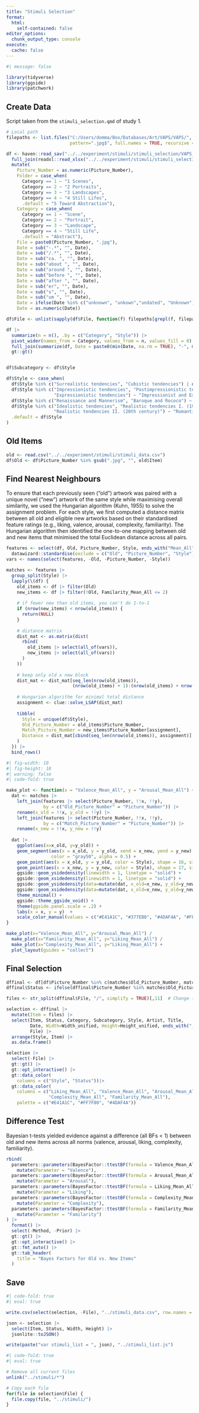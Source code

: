 ```yaml
---
title: "Stimuli Selection"
format: 
  html:
    self-contained: false
editor_options: 
  chunk_output_type: console
execute:
  cache: false
---
```


```r
#| message: false

library(tidyverse)
library(ggside)
library(patchwork)
```


## Create Data

Script taken from the `stimuli_selection.qmd` of study 1.

```r
# Local path
filepaths <- list.files("C:/Users/domma/Box/Databases/Art/VAPS/VAPS/", 
                        pattern=".jpg$", full.names = TRUE, recursive = TRUE, ignore.case = TRUE) 

df <- haven::read_sav("../../experiment/stimuli/stimuli_selection/VAPS_ValidationData.sav") |> # File provided in the database
  full_join(readxl::read_xlsx("../../experiment/stimuli/stimuli_selection/VAPS_Information.xlsx"), by = "Picture_Number") |> 
  mutate(
    Picture_Number = as.numeric(Picture_Number),
    Folder = case_when(
      Category == 1 ~ "1 Scenes",
      Category == 2 ~ "2 Portraits",
      Category == 3 ~ "3 Landscapes",
      Category == 4 ~ "4 Still Lifes",
      .default = "5 Toward Abstraction"),
    Category = case_when(
      Category == 1 ~ "Scene",
      Category == 2 ~ "Portrait",
      Category == 3 ~ "Landscape",
      Category == 4 ~ "Still Life",
      .default = "Abstract"),
    File = paste0(Picture_Number, ".jpg"),
    Date = sub("-.*", "", Date),
    Date = sub("/.*", "", Date),
    Date = sub("ca. ", "", Date),
    Date = sub("about ", "", Date),
    Date = sub("around ", "", Date),
    Date = sub("before ", "", Date),
    Date = sub("after ", "", Date),
    Date = sub("er", "", Date),
    Date = sub("s", "", Date),
    Date = sub("um ", "", Date),
    Date = ifelse(Date %in% c("unknown", "unkown","undated", "Unknown"), NA, Date),
    Date = as.numeric(Date)) 

df$File <- unlist(sapply(df$File, function(f) filepaths[grepl(f, filepaths, ignore.case = T)], USE.NAMES = F))

df |> 
  summarize(n = n(), .by = c("Category", "Style")) |> 
  pivot_wider(names_from = Category, values_from = n, values_fill = 0) |> 
  full_join(summarize(df, Date = paste0(min(Date, na.rm = TRUE), "-", max(Date, na.rm = TRUE)), .by = "Style"), by = "Style") |>
  gt::gt()


df$Subcategory <- df$Style

df$Style <- case_when(
  df$Style %in% c("Surrealistic tendencies", "Cubistic tendencies") | df$Category == "Abstract" ~ "Abstract and Avant-garde",
  df$Style %in% c("Impressionistic tendencies", "Postimpressionistic tendencies",
                  "Expressionistic tendencies") ~ "Impressionist and Expressionist",
  df$Style %in% c("Renaissance and Mannerism", "Baroque and Rococo") ~ "Classical",
  df$Style %in% c("Idealistic tendencies", "Realistic tendencies I. (19th century)",
                  "Realistic tendencies II. (20th century)") ~ "Romantic and Realism",
  .default = df$Style
)
```

## Old Items

```r
old <- read.csv("../../experiment/stimuli/stimuli_data.csv")
df$Old <- df$Picture_Number %in% gsub(".jpg", "", old$Item)
```

## Find Nearest Neighbours

To ensure that each previously seen ("old") artwork was paired with a unique novel ("new") artwork of the same style while maximising overall similarity, we used the Hungarian algorithm (Kuhn, 1955) to solve the assignment problem. For each style, we first computed a distance matrix between all old and eligible new artworks based on their standardised feature ratings (e.g., liking, valence, arousal, complexity, familiarity). The Hungarian algorithm then identified the one-to-one mapping between old and new items that minimised the total Euclidean distance across all pairs. 
<!-- This approach prevents multiple old artworks from being matched to the same new artwork and yields a globally optimal set of matches rather than a series of independent, greedy nearest-neighbour assignments. -->

```r
features <- select(df, Old, Picture_Number, Style, ends_with("Mean_All"), ends_with("Mean_All")) |> 
  datawizard::standardise(exclude = c("Old", "Picture_Number", "Style")) 
vars <- names(select(features, -Old, -Picture_Number, -Style))

matches <- features |>
  group_split(Style) |>
  lapply(\(df) {
    old_items <- df |> filter(Old)
    new_items <- df |> filter(!Old, Familarity_Mean_All <= 2)
    
    # if fewer new than old items, you can't do 1-to-1
    if (nrow(new_items) < nrow(old_items)) {
      return(NULL)
    }
    
    # distance matrix
    dist_mat <- as.matrix(dist(
      rbind(
        old_items |> select(all_of(vars)),
        new_items |> select(all_of(vars))
      )
    ))
    
    # keep only old x new block
    dist_mat <- dist_mat[seq_len(nrow(old_items)),
                         (nrow(old_items) + 1):(nrow(old_items) + nrow(new_items))]
    
    # Hungarian algorithm for minimal total distance
    assignment <- clue::solve_LSAP(dist_mat)
    
    tibble(
      Style = unique(df$Style),
      Old_Picture_Number = old_items$Picture_Number,
      Match_Picture_Number = new_items$Picture_Number[assignment],
      Distance = dist_mat[cbind(seq_len(nrow(old_items)), assignment)]
    )
  }) |>
  bind_rows()
```

```r
#| fig-width: 10
#| fig-height: 18
#| warning: false
#| code-fold: true

make_plot <- function(x = "Valence_Mean_All", y = "Arousal_Mean_All") {
  dat <- matches |>
    left_join(features |> select(Picture_Number, !!x, !!y),
              by = c("Old_Picture_Number" = "Picture_Number")) |>
    rename(x_old = !!x, y_old = !!y) |>
    left_join(features |> select(Picture_Number, !!x, !!y),
              by = c("Match_Picture_Number" = "Picture_Number")) |>
    rename(x_new = !!x, y_new = !!y)
  
  dat |> 
    ggplot(aes(x=x_old, y=y_old)) +
    geom_segment(aes(x = x_old, y = y_old, xend = x_new, yend = y_new),
                 color = "gray50", alpha = 0.5) +
    geom_point(aes(x = x_old, y = y_old, color = Style), shape = 16, size = 2) +
    geom_point(aes(x = x_new, y = y_new, color = Style), shape = 17, size = 2) +
    ggside::geom_ysidedensity(linewidth = 1, linetype = "solid") +
    ggside::geom_xsidedensity(linewidth = 1, linetype = "solid") +
    ggside::geom_ysidedensity(data=mutate(dat, x_old=x_new, y_old=y_new), linewidth = 1, linetype = "dashed") +
    ggside::geom_xsidedensity(data=mutate(dat, x_old=x_new, y_old=y_new), linewidth = 1, linetype = "dashed") +
    theme_minimal() + 
    ggside::theme_ggside_void() + 
    theme(ggside.panel.scale = .2) +
    labs(x = x, y = y)  +
    scale_color_manual(values = c("#E41A1C", "#377EB8", "#4DAF4A", "#FF7F00")) 
}

make_plot(x="Valence_Mean_All", y="Arousal_Mean_All") /
  make_plot(x="Familarity_Mean_All", y="Liking_Mean_All") /
  make_plot(x="Complexity_Mean_All", y="Liking_Mean_All") +
  plot_layout(guides = "collect") 
```


## Final Selection


```r
dffinal <- df[df$Picture_Number %in% c(matches$Old_Picture_Number, matches$Match_Picture_Number), ]
dffinal$Status <- ifelse(dffinal$Picture_Number %in% matches$Old_Picture_Number, "Old", "New") 

files <- str_split(dffinal$File, "/", simplify = TRUE)[,11]  # Change index to take last element

selection <- dffinal |> 
  mutate(Item = files) |> 
  select(Item, Status, Category, Subcategory, Style, Artist, Title, 
         Date, Width=Width_unified, Height=Height_unified, ends_with("_All"),
         File) |> 
  arrange(Style, Item) |> 
  as.data.frame()

selection |> 
  select(-File) |> 
  gt::gt() |> 
  gt::opt_interactive() |> 
  gt::data_color(
    columns = c("Style", "Status"))|> 
  gt::data_color(
    columns = c("Liking_Mean_All", "Valence_Mean_All", "Arousal_Mean_All",
                "Complexity_Mean_All", "Familarity_Mean_All"),
    palette = c("#E41A1C", "#FF7F00", "#4DAF4A"))
```

## Difference Test

Bayesian t-tests yielded evidence against a difference (all BFs < 1) between old and new items across all norms (valence, arousal, liking, complexity, familiarity).

```r
rbind(
  parameters::parameters(BayesFactor::ttestBF(formula = Valence_Mean_All ~ Status, data = selection)) |> 
    mutate(Parameter = "Valence"),
  parameters::parameters(BayesFactor::ttestBF(formula = Arousal_Mean_All ~ Status, data = selection)) |> 
    mutate(Parameter = "Arousal"),
  parameters::parameters(BayesFactor::ttestBF(formula = Liking_Mean_All ~ Status, data = selection)) |> 
    mutate(Parameter = "Liking"),
  parameters::parameters(BayesFactor::ttestBF(formula = Complexity_Mean_All ~ Status, data = selection)) |> 
    mutate(Parameter = "Complexity"),
  parameters::parameters(BayesFactor::ttestBF(formula = Familarity_Mean_All ~ Status, data = selection)) |> 
    mutate(Parameter = "Familarity")
) |> 
  format() |> 
  select(-Method, -Prior) |> 
  gt::gt() |> 
  gt::opt_interactive() |> 
  gt::fmt_auto() |> 
  gt::tab_header(
    title = "Bayes Factors for Old vs. New Items"
  ) 
```

## Save


```r
#| code-fold: true
#| eval: true

write.csv(select(selection, -File), "../stimuli_data.csv", row.names = FALSE)

json <- selection |>
  select(Item, Status, Width, Height) |>
  jsonlite::toJSON()

write(paste("var stimuli_list = ", json), "../stimuli_list.js")
```

```r
#| code-fold: true
#| eval: true

# Remove all current files
unlink("../stimuli/*")

# Copy each file
for(file in selection$File) {
  file.copy(file, "../stimuli/")
}
```


